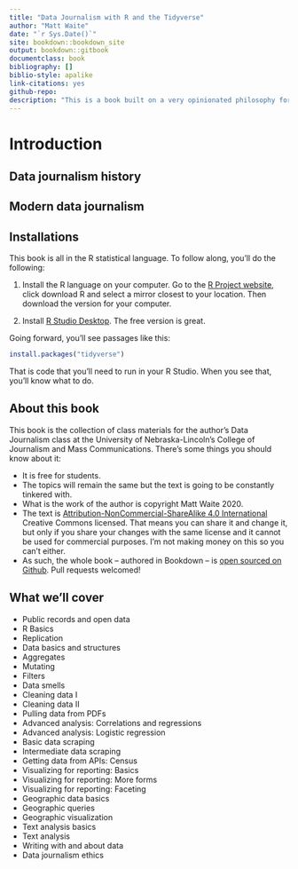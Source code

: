 ```yaml
--- 
title: "Data Journalism with R and the Tidyverse"
author: "Matt Waite"
date: "`r Sys.Date()`"
site: bookdown::bookdown_site
output: bookdown::gitbook
documentclass: book
bibliography: []
biblio-style: apalike
link-citations: yes
github-repo: 
description: "This is a book built on a very opinionated philosophy for undergraduate journalism students in doing data journalism in R with replicable methods."
---
```


# Introduction

## Data journalism history

## Modern data journalism

## Installations

This book is all in the R statistical language. To follow along, you'll do the following:

1. Install the R language on your computer. Go to the [R Project website](https://www.r-project.org/), click download R and select a mirror closest to your location. Then download the version for your computer. 

2. Install [R Studio Desktop](https://www.rstudio.com/products/rstudio/#Desktop). The free version is great. 

Going forward, you'll see passages like this:

```r
install.packages("tidyverse")
```

That is code that you'll need to run in your R Studio. When you see that, you'll know what to do.

## About this book

This book is the collection of class materials for the author's Data Journalism class at the University of Nebraska-Lincoln's College of Journalism and Mass Communications. There's some things you should know about it:

* It is free for students. 
* The topics will remain the same but the text is going to be constantly tinkered with. 
* What is the work of the author is copyright Matt Waite 2020.
* The text is [Attribution-NonCommercial-ShareAlike 4.0 International](https://creativecommons.org/licenses/by-nc-sa/4.0/) Creative Commons licensed. That means you can share it and change it, but only if you share your changes with the same license and it cannot be used for commercial purposes. I'm not making money on this so you can't either.  
* As such, the whole book -- authored in Bookdown -- is [open sourced on Github](https://github.com/mattwaite/sportsdatabook). Pull requests welcomed! 

## What we'll cover

* Public records and open data
* R Basics
* Replication
* Data basics and structures
* Aggregates
* Mutating
* Filters
* Data smells
* Cleaning data I
* Cleaning data II
* Pulling data from PDFs
* Advanced analysis: Correlations and regressions
* Advanced analysis: Logistic regression
* Basic data scraping
* Intermediate data scraping
* Getting data from APIs: Census
* Visualizing for reporting: Basics
* Visualizing for reporting: More forms
* Visualizing for reporting: Faceting
* Geographic data basics
* Geographic queries
* Geographic visualization
* Text analysis basics
* Text analysis
* Writing with and about data
* Data journalism ethics
